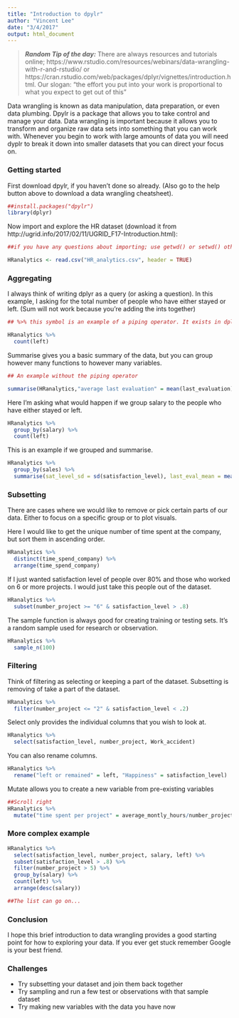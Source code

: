```yaml
---
title: "Introduction to dpylr"
author: "Vincent Lee"
date: "3/4/2017"
output: html_document
---
```


> ***Random Tip of the day:*** There are always resources and tutorials online; https://www.rstudio.com/resources/webinars/data-wrangling-with-r-and-rstudio/ or https://cran.rstudio.com/web/packages/dplyr/vignettes/introduction.html. Our slogan: "the effort you put into your work is proportional to what you expect to get out of this"

Data wrangling is known as data manipulation, data preparation, or even data plumbing. Dpylr is a package that allows you to take control and manage your data. Data wrangling is important because it allows you to transform and organize raw data sets into something that you can work with. Whenever you begin to work with large amounts of data you will need dyplr to break it down into smaller datasets that you can direct your focus on.

### Getting started

First download dpylr, if you haven't done so already. (Also go to the help button above to download a data wrangling cheatsheet).

```r
##install.packages("dpylr")
library(dplyr)
```

Now import and explore the HR dataset (download it from http://ugrid.info/2017/02/11/UGRID_F17-Introduction.html):

```r
##if you have any questions about importing; use getwd() or setwd() otherwise direct message one of the officers on slack.

HRanalytics <- read.csv("HR_analytics.csv", header = TRUE)
```

### Aggregating

I always think of writing dplyr as a query (or asking a question). In this example, I asking for the total number of people who have either stayed or left. (Sum will not work because you're adding the ints together)

```r
## %>% this symbol is an example of a piping operator. It exists in dplyr to simplify multiple operations so you can read left-to-right then top-to-bottom. Rather than one giant line with multiple parthesises. Don't worry if this is confusing, you will eventually get use to it.

HRanalytics %>% 
  count(left)  
```

Summarise gives you a basic summary of the data, but you can group however many functions to however many variables.

```r
## An example without the piping operator

summarise(HRanalytics,"average last evaluation" = mean(last_evaluation), "median satisfaction level" = median(satisfaction_level))
```

Here I'm asking what would happen if we group salary to the people who have either stayed or left.

```r
HRanalytics %>% 
  group_by(salary) %>%
  count(left)
```

This is an example if we grouped and summarise.

```r
HRanalytics %>% 
  group_by(sales) %>%
  summarise(sat_level_sd = sd(satisfaction_level), last_eval_mean = mean(last_evaluation)) 
```

### Subsetting

There are cases where we would like to remove or pick certain parts of our data. Either to focus on a specific group or to plot visuals.

Here I would like to get the unique number of time spent at the company, but sort them in ascending order.

```r
HRanalytics %>% 
  distinct(time_spend_company) %>% 
  arrange(time_spend_company)
```

If I just wanted satisfaction level of people over 80% and those who worked on 6 or more projects. I would just take this people out of the dataset.

```r
HRanalytics %>% 
  subset(number_project >= "6" & satisfaction_level > .8)
```

The sample function is always good for creating training or testing sets. It's a random sample used for research or observation.

```r
HRanalytics %>% 
  sample_n(100)
```

### Filtering

Think of filtering as selecting or keeping a part of the dataset. Subsetting is removing of take a part of the dataset.

```r
HRanalytics %>% 
  filter(number_project <= "2" & satisfaction_level < .2)
```

Select only provides the individual columns that you wish to look at.

```r
HRanalytics %>% 
  select(satisfaction_level, number_project, Work_accident)
```

You can also rename columns.

```r
HRanalytics %>% 
  rename("left or remained" = left, "Happiness" = satisfaction_level)
```

Mutate allows you to create a new variable from pre-existing variables

```r
##Scroll right
HRanalytics %>% 
  mutate("time spent per project" = average_montly_hours/number_project)
```

### More complex example

```r
HRanalytics %>% 
  select(satisfaction_level, number_project, salary, left) %>%
  subset(satisfaction_level > .8) %>%
  filter(number_project > 5) %>%
  group_by(salary) %>%
  count(left) %>%
  arrange(desc(salary))

##The list can go on...
```

### Conclusion

I hope this brief introduction to data wrangling provides a good starting point for how to exploring your data. If you ever get stuck remember Google is your best friend.

### Challenges

- Try subsetting your dataset and join them back together
- Try sampling and run a few test or observations with that sample dataset
- Try making new variables with the data you have now
